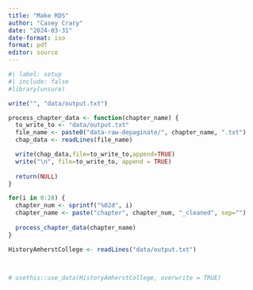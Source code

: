 ```yaml
---
title: "Make RDS"
author: "Casey Crary"
date: "2024-03-31"
date-format: iso
format: pdf
editor: source
---
```


```r
#| label: setup
#| include: false
#library(unsure)
```


```r
write("", "data/output.txt")

process_chapter_data <- function(chapter_name) {
  to_write_to <- "data/output.txt"
  file_name <- paste0("data-raw-depaginate/", chapter_name, ".txt")
  chap_data <- readLines(file_name)

  write(chap_data,file=to_write_to,append=TRUE)
  write("\n", file=to_write_to, append = TRUE)
  
  return(NULL)
}

for(i in 0:28) {
  chapter_num <- sprintf("%02d", i)
  chapter_name <- paste("chapter", chapter_num, "_cleaned", sep="")
  
  process_chapter_data(chapter_name)
}

HistoryAmherstCollege <- readLines("data/output.txt")



# usethis::use_data(HistoryAmherstCollege, overwrite = TRUE)



```




